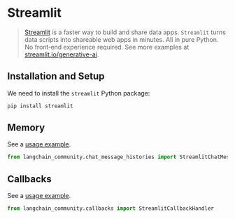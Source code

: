 # Streamlit

> [Streamlit](https://streamlit.io/) is a faster way to build and share data apps.
> `Streamlit` turns data scripts into shareable web apps in minutes. All in pure Python. No front‑end experience required.
> See more examples at [streamlit.io/generative-ai](https://streamlit.io/generative-ai).

## Installation and Setup

We need to install the `streamlit` Python package:

```bash
pip install streamlit
```

## Memory

See a [usage example](/docs/integrations/memory/streamlit_chat_message_history).

```python
from langchain_community.chat_message_histories import StreamlitChatMessageHistory
```

## Callbacks

See a [usage example](/docs/integrations/callbacks/streamlit).

```python
from langchain_community.callbacks import StreamlitCallbackHandler
```
